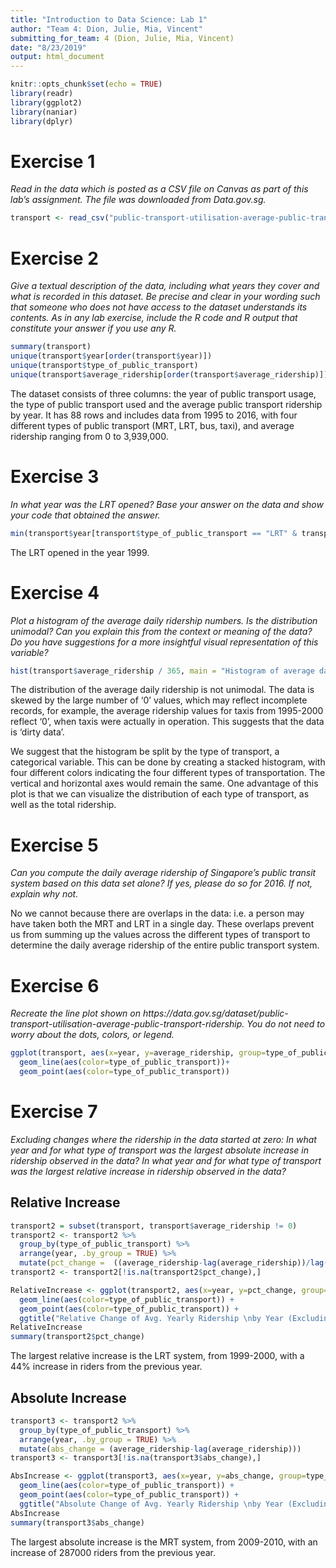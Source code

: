 ```yaml
---
title: "Introduction to Data Science: Lab 1"
author: "Team 4: Dion, Julie, Mia, Vincent"
submitting_for_team: 4 (Dion, Julie, Mia, Vincent)
date: "8/23/2019"
output: html_document
---
```



```r
knitr::opts_chunk$set(echo = TRUE)
library(readr)
library(ggplot2)
library(naniar)
library(dplyr)
```

# Exercise 1
*Read in the data which is posted as a CSV file on Canvas as part of this lab’s assignment. The file was downloaded from Data.gov.sg.*

```r
transport <- read_csv("public-transport-utilisation-average-public-transport-ridership.csv")
```


# Exercise 2
*Give a textual description of the data, including what years they cover and what is recorded in this dataset. Be precise and clear in your wording such that someone who does not have access to the dataset understands its contents. As in any lab exercise, include the R code and R output that constitute your answer if you use any R.*

```r
summary(transport)
unique(transport$year[order(transport$year)])
unique(transport$type_of_public_transport)
unique(transport$average_ridership[order(transport$average_ridership)])
```

The dataset consists of three columns: the year of public transport usage, the type of public transport used and the average public transport ridership by year. It has 88 rows and includes data from 1995 to 2016, with four different types of public transport (MRT, LRT, bus, taxi), and average ridership ranging from 0 to 3,939,000.


# Exercise 3
*In what year was the LRT opened? Base your answer on the data and show your code that obtained the answer.*

```r
min(transport$year[transport$type_of_public_transport == "LRT" & transport$average_ridership != 0])
```

The LRT opened in the year 1999.


# Exercise 4
*Plot a histogram of the average daily ridership numbers. Is the distribution unimodal? Can you explain this from the context or meaning of the data? Do you have suggestions for a more insightful visual representation of this variable?*

```r
hist(transport$average_ridership / 365, main = "Histogram of average daily ridership", xlab = "Average daily ridership")
```

The distribution of the average daily ridership is not unimodal. The data is skewed by the large number of '0' values, which may reflect incomplete records, for example, the average ridership values for taxis from 1995-2000 reflect '0', when taxis were actually in operation. This suggests that the data is 'dirty data'. 


We suggest that the histogram be split by the type of transport, a categorical variable. This can be done by creating a stacked histogram, with four different colors indicating the four different types of transportation. The vertical and horizontal axes would remain the same. One advantage of this plot is that we can visualize the distribution of each type of transport, as well as the total ridership.


# Exercise 5
*Can you compute the daily average ridership of Singapore’s public transit system based on this data set alone? If yes, please do so for 2016. If not, explain why not.*


No we cannot because there are overlaps in the data: i.e. a person may have taken both the MRT and LRT in a single day. These overlaps prevent us from summing up the values across the different types of transport to determine the daily average ridership of the entire public transport system.


# Exercise 6
*Recreate the line plot shown on https://data.gov.sg/dataset/public-transport-utilisation-average-public-transport-ridership. You do not need to worry about the dots, colors, or legend.*

```r
ggplot(transport, aes(x=year, y=average_ridership, group=type_of_public_transport)) +
  geom_line(aes(color=type_of_public_transport))+
  geom_point(aes(color=type_of_public_transport))
```


# Exercise 7
*Excluding changes where the ridership in the data started at zero: In what year and for what type of transport was the largest absolute increase in ridership observed in the data? In what year and for what type of transport was the largest relative increase in ridership observed in the data?*

## Relative Increase
```r
transport2 = subset(transport, transport$average_ridership != 0)
transport2 <- transport2 %>%
  group_by(type_of_public_transport) %>% 
  arrange(year, .by_group = TRUE) %>%
  mutate(pct_change =  ((average_ridership-lag(average_ridership))/lag(average_ridership) * 100))
transport2 <- transport2[!is.na(transport2$pct_change),]

RelativeIncrease <- ggplot(transport2, aes(x=year, y=pct_change, group=type_of_public_transport)) +
  geom_line(aes(color=type_of_public_transport)) +
  geom_point(aes(color=type_of_public_transport)) + 
  ggtitle("Relative Change of Avg. Yearly Ridership \nby Year (Excluding Zeros)")
RelativeIncrease
summary(transport2$pct_change)
```

The largest relative increase is the LRT system, from 1999-2000, with a 44% increase in riders from the previous year. 

## Absolute Increase

```r
transport3 <- transport2 %>%
  group_by(type_of_public_transport) %>% 
  arrange(year, .by_group = TRUE) %>%
  mutate(abs_change = (average_ridership-lag(average_ridership)))
transport3 <- transport3[!is.na(transport3$abs_change),]

AbsIncrease <- ggplot(transport3, aes(x=year, y=abs_change, group=type_of_public_transport)) +
  geom_line(aes(color=type_of_public_transport)) +
  geom_point(aes(color=type_of_public_transport)) +
  ggtitle("Absolute Change of Avg. Yearly Ridership \nby Year (Excluding Zeros)")
AbsIncrease
summary(transport3$abs_change)
```

The largest absolute increase is the MRT system, from 2009-2010, with an increase of 287000 riders from the previous year. 


